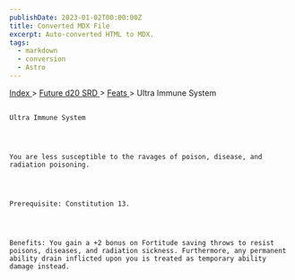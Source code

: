 ```yaml
---
publishDate: 2023-01-02T00:00:00Z
title: Converted MDX File
excerpt: Auto-converted HTML to MDX.
tags:
  - markdown
  - conversion
  - Astro
---
```


[
Index
](-index) >
[
Future d20 SRD
](future-d20-srd-index) >
[
Feats
](future-d20-srd-feats-index) > Ultra Immune System

##

    Ultra Immune System




    You are less susceptible to the ravages of poison, disease, and radiation poisoning.




    Prerequisite: Constitution 13.




    Benefits: You gain a +2 bonus on Fortitude saving throws to resist poisons, diseases, and radiation sickness. Furthermore, any permanent ability drain inflicted upon you is treated as temporary ability damage instead.
